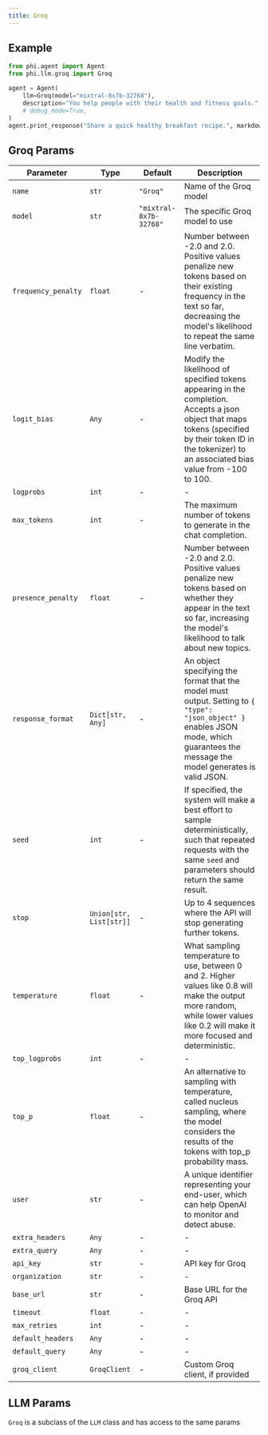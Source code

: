 ```yaml
---
title: Groq
---
```


## Example

<CodeGroup>

```python agent.py
from phi.agent import Agent
from phi.llm.groq import Groq

agent = Agent(
    llm=Groq(model="mixtral-8x7b-32768"),
    description="You help people with their health and fitness goals.",
    # debug_mode=True,
)
agent.print_response("Share a quick healthy breakfast recipe.", markdown=True)
```

</CodeGroup>

## Groq Params

| Parameter | Type | Default | Description |
|-----------|------|---------|-------------|
| `name` | `str` | `"Groq"` | Name of the Groq model |
| `model` | `str` | `"mixtral-8x7b-32768"` | The specific Groq model to use |
| `frequency_penalty` | `float` | - | Number between -2.0 and 2.0. Positive values penalize new tokens based on their existing frequency in the text so far, decreasing the model's likelihood to repeat the same line verbatim. |
| `logit_bias` | `Any` | - | Modify the likelihood of specified tokens appearing in the completion. Accepts a json object that maps tokens (specified by their token ID in the tokenizer) to an associated bias value from -100 to 100. |
| `logprobs` | `int` | - | - |
| `max_tokens` | `int` | - | The maximum number of tokens to generate in the chat completion. |
| `presence_penalty` | `float` | - | Number between -2.0 and 2.0. Positive values penalize new tokens based on whether they appear in the text so far, increasing the model's likelihood to talk about new topics. |
| `response_format` | `Dict[str, Any]` | - | An object specifying the format that the model must output. Setting to `{ "type": "json_object" }` enables JSON mode, which guarantees the message the model generates is valid JSON. |
| `seed` | `int` | - | If specified, the system will make a best effort to sample deterministically, such that repeated requests with the same `seed` and parameters should return the same result. |
| `stop` | `Union[str, List[str]]` | - | Up to 4 sequences where the API will stop generating further tokens. |
| `temperature` | `float` | - | What sampling temperature to use, between 0 and 2. Higher values like 0.8 will make the output more random, while lower values like 0.2 will make it more focused and deterministic. |
| `top_logprobs` | `int` | - | - |
| `top_p` | `float` | - | An alternative to sampling with temperature, called nucleus sampling, where the model considers the results of the tokens with top_p probability mass. |
| `user` | `str` | - | A unique identifier representing your end-user, which can help OpenAI to monitor and detect abuse. |
| `extra_headers` | `Any` | - | - |
| `extra_query` | `Any` | - | - |
| `api_key` | `str` | - | API key for Groq |
| `organization` | `str` | - | - |
| `base_url` | `str` | - | Base URL for the Groq API |
| `timeout` | `float` | - | - |
| `max_retries` | `int` | - | - |
| `default_headers` | `Any` | - | - |
| `default_query` | `Any` | - | - |
| `groq_client` | `GroqClient` | - | Custom Groq client, if provided |

## LLM Params

`Groq` is a subclass of the `LLM` class and has access to the same params

<Snippet file="llm-base-reference.mdx" />
